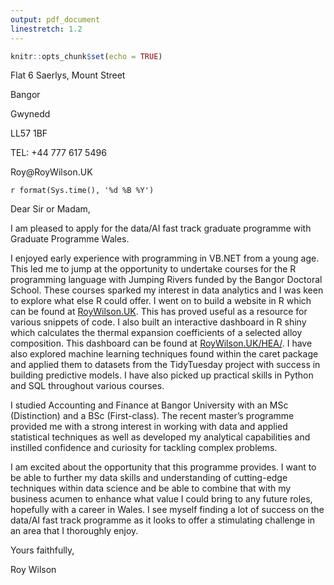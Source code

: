 ```yaml
---
output: pdf_document
linestretch: 1.2
---
```


```r
knitr::opts_chunk$set(echo = TRUE)
```

\hfill Flat 6 Saerlys, Mount Street

\hfill Bangor

\hfill Gwynedd

\hfill LL57 1BF

\hfill TEL: +44 777 617 5496

\hfill Roy@RoyWilson.UK

 `r format(Sys.time(), '%d %B %Y')`

\hfill

Dear Sir or Madam,

\hfill

I am pleased to apply for the data/AI fast track graduate programme with Graduate Programme Wales.


I enjoyed early experience with programming in VB.NET from a young age. This led me to jump at the opportunity to undertake courses for the R programming language with Jumping Rivers funded by the Bangor Doctoral School. These courses sparked my interest in data analytics and I was keen to explore what else R could offer. I went on to build a website in R which can be found at [RoyWilson.UK](https://RoyWilson.UK). This has proved useful as a resource for various snippets of code. I also built an interactive dashboard in R shiny which calculates the thermal expansion coefficients of a selected alloy composition. This dashboard can be found at [RoyWilson.UK/HEA/](https://RoyWilson.UK/HEA/). I have also explored machine learning techniques found within the caret package and applied them to datasets from the TidyTuesday project with success in building predictive models. I have also picked up practical skills in Python and SQL throughout various courses. 

I studied Accounting and Finance at Bangor University with an MSc (Distinction) and a BSc (First-class). The recent master's programme provided me with a strong interest in working with data and applied statistical techniques as well as developed my analytical capabilities and instilled confidence and curiosity for tackling complex problems.



I am excited about the opportunity that this programme provides. I want to be able to further my data skills and understanding of cutting-edge techniques within data science and be able to combine that with my business acumen to enhance what value I could bring to any future roles, hopefully with a career in Wales. I see myself finding a lot of success on the data/AI fast track programme as it looks to offer a stimulating challenge in an area that I thoroughly enjoy. 


\hfill

Yours faithfully,

\hfill

Roy Wilson